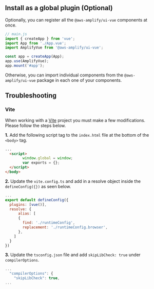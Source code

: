 ## Install as a global plugin (Optional)

Optionally, you can register all the `@aws-amplify/ui-vue` components at once.

```js
// main.js
import { createApp } from 'vue';
import App from './App.vue';
import AmplifyVue from '@aws-amplify/ui-vue';

const app = createApp(App);
app.use(AmplifyVue);
app.mount('#app');
```

Otherwise, you can import individual components from the `@aws-amplify/ui-vue` package in each one of your components.

## Troubleshooting

### Vite

When working with a [Vite](https://vitejs.dev) project you must make a few modifications. Please follow the steps below.

**1.** Add the following script tag to the `index.html` file at the bottom of the `<body>` tag.

```html
...
  <script>
        window.global = window;
        var exports = {};
  </script>
</body>
```

**2.** Update the `vite.config.ts` and add in a resolve object inside the `defineConfig({})` as seen below.

```js
...
export default defineConfig({
  plugins: [vue()],
  resolve: {
      alias: [
      {
        find: './runtimeConfig',
        replacement: './runtimeConfig.browser',
      },
    ]
  }
})
```

**3.** Update the `tsconfig.json` file and add `skipLibCheck: true` under `compilerOptions`.

```js
...
  "compilerOptions": {
    "skipLibCheck": true,
...
```
